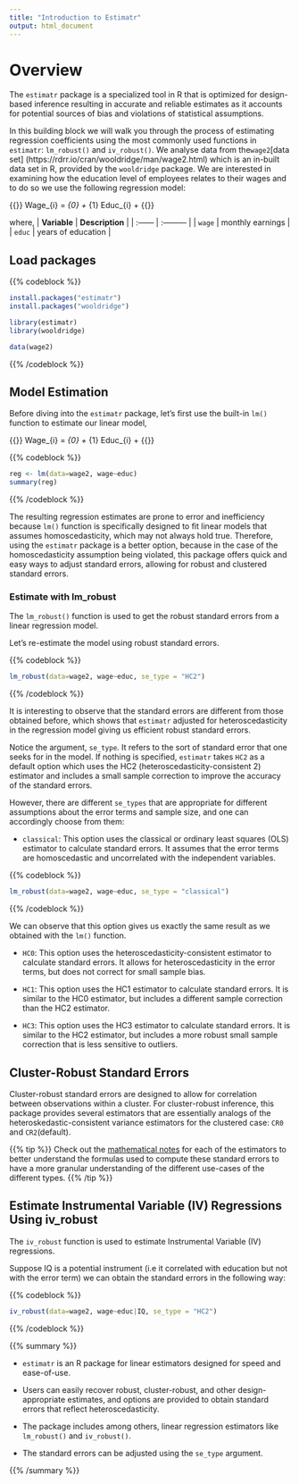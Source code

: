 ```yaml
---
title: "Introduction to Estimatr"
output: html_document
---
```

# Overview
The `estimatr` package is a specialized tool in R that is optimized for design-based inference resulting in accurate and reliable estimates as it accounts for potential sources of bias and violations of statistical assumptions.
 
In this building block we will walk you through the process of estimating regression coefficients using the most commonly used functions in `estimatr`: `lm_robust()` and `iv_robust()`. We analyse data from the`wage2`[data set] (https://rdrr.io/cran/wooldridge/man/wage2.html) which is an in-built data set in R, provided by the `wooldridge` package. We are interested in examining how the education level of employees relates to their wages and to do so we use the following regression model:

{{<katex>}}
Wage_{i}  =  \beta_{0} + \beta_{1} Educ_{i} + \mu
{{</katex>}}

where, 
| **Variable** | **Description**            |
| :------  | :---------             |
| `wage`     | monthly earnings       |
| `educ`     | years of education     |


## Load packages


{{% codeblock %}}
```R
install.packages("estimatr")
install.packages("wooldridge")

library(estimatr)
library(wooldridge)

data(wage2)
```
{{% /codeblock %}}  


## Model Estimation

Before diving into the `estimatr` package, let's first use the built-in `lm()` function to estimate our linear model,

{{<katex>}}
Wage_{i}  =  \beta_{0} + \beta_{1} Educ_{i} + \mu
{{</katex>}}


{{% codeblock %}}
```R
reg <- lm(data=wage2, wage~educ)
summary(reg)
```
{{% /codeblock %}}  

The resulting regression estimates are prone to error and inefficiency because `lm()` function is specifically designed to fit linear models that assumes homoscedasticity, which may not always hold true. 
Therefore, using the `estimatr` package is a better option, because in the case of the homoscedasticity assumption being violated, this package offers quick and easy ways to adjust standard errors, allowing for robust and clustered standard errors.

### Estimate with lm_robust

The `lm_robust()` function is used to get the robust standard errors from a linear regression model.

Let's re-estimate the model using robust standard errors.

{{% codeblock %}}
```R
lm_robust(data=wage2, wage~educ, se_type = "HC2")
```
{{% /codeblock %}}  

It is interesting to observe that the standard errors are different from those obtained before, which shows that `estimatr` adjusted for heteroscedasticity in the regression model giving us efficient robust standard errors.


Notice the argument, `se_type`. It refers to the sort of standard error that one seeks for in the model. If nothing is specified, `estimatr` takes `HC2` as a default option which uses the HC2 (heteroscedasticity-consistent 2) estimator and includes a small sample correction to improve the accuracy of the standard errors.

However, there are different `se_types` that are appropriate for different assumptions about the error terms and sample size, and one can accordingly choose from them:

- `classical`: This option uses the classical or ordinary least squares (OLS) estimator to calculate standard errors. It assumes that the error terms are homoscedastic and uncorrelated with the independent variables.

{{% codeblock %}}
```R
lm_robust(data=wage2, wage~educ, se_type = "classical")
```
{{% /codeblock %}} 

We can observe that this option gives us exactly the same result as we obtained with the `lm()` function.


- `HC0`: This option uses the heteroscedasticity-consistent estimator to calculate standard errors. It allows for heteroscedasticity in the error terms, but does not correct for small sample bias.

- `HC1`: This option uses the HC1 estimator to calculate standard errors. It is similar to the HC0 estimator, but includes a different sample correction than the HC2 estimator.

- `HC3`: This option uses the HC3 estimator to calculate standard errors. It is similar to the HC2 estimator, but includes a more robust small sample correction that is less sensitive to outliers.



## Cluster-Robust Standard Errors
 
Cluster-robust standard errors are designed to allow for correlation between observations within a cluster. 
For cluster-robust inference, this package provides several estimators that are essentially analogs of the heteroskedastic-consistent variance estimators for the clustered case: `CR0` and `CR2`(default).




{{% tip %}}
Check out the [mathematical notes](https://declaredesign.org/r/estimatr/articles/mathematical-notes.html) for each of the estimators to better understand the formulas used to compute these standard errors to have a more granular understanding of the different use-cases of the different types.
{{% /tip %}}  

## Estimate Instrumental Variable (IV) Regressions Using iv_robust
The `iv_robust` function is used to estimate Instrumental Variable (IV) regressions.

Suppose IQ is a potential instrument (i.e it correlated with education but not with the error term) we can obtain the standard errors in the following way: 

{{% codeblock %}}
```R
iv_robust(data=wage2, wage~educ|IQ, se_type = "HC2")
```
{{% /codeblock %}}  



{{% summary %}}

- `estimatr` is an R package for linear estimators designed for speed and ease-of-use.

- Users can easily recover robust, cluster-robust, and other design-appropriate estimates, and options are provided to obtain standard errors that reflect heteroscedasticity.

- The package includes among others, linear regression estimators like `lm_robust()` and `iv_robust()`.

- The standard errors can be adjusted using the `se_type` argument.

{{% /summary %}}

